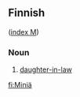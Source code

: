 ==Finnish==
([[Wiktionary:Finnish_index_m|index M]])

===Noun===

#[[daughter-in-law]]

[[fi:Miniä]]